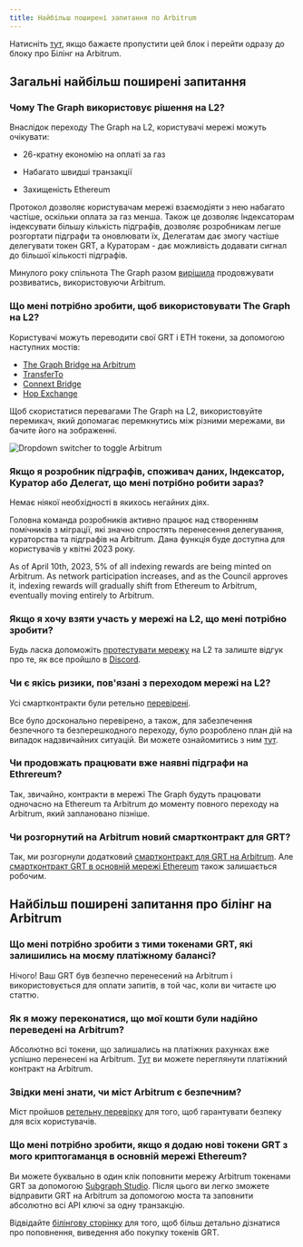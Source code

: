 ```yaml
---
title: Найбільш поширені запитання по Arbitrum
---
```


Натисніть [тут](#billing-on-arbitrum-faqs), якщо бажаєте пропустити цей блок і перейти одразу до блоку про Білінг на Arbitrum.

## Загальні найбільш поширені запитання

### Чому The Graph використовує рішення на L2?

Внаслідок переходу The Graph на L2, користувачі мережі можуть очікувати:

- 26-кратну економію на оплаті за газ

- Набагато швидші транзакції

- Захищеність Ethereum

Протокол дозволяє користувачам мережі взаємодіяти з нею набагато частіше, оскільки оплата за газ менша. Також це дозволяє Індексаторам індексувати більшу кількість підграфів, дозволяє розробникам легше розгортати підграфи та оновлювати їх, Делегатам дає змогу частіше делегувати токен GRT, а Кураторам - дає можливість додавати сигнал до більшої кількості підграфів.

Минулого року спільнота The Graph разом [вирішила](https://forum.thegraph.com/t/gip-0031-arbitrum-grt-bridge/3305) продовжувати розвиватись, використовуючи Arbitrum.

### Що мені потрібно зробити, щоб використовувати The Graph на L2?

Користувачі можуть переводити свої GRT і ETH токени, за допомогою наступних мостів:

- [The Graph Bridge на Arbitrum](https://bridge.arbitrum.io/?l2ChainId=42161)
- [TransferTo](https://transferto.xyz/swap)
- [Connext Bridge](https://bridge.connext.network/)
- [Hop Exchange](https://app.hop.exchange/#/send?token=ETH)

Щоб скористатися перевагами The Graph на L2, використовуйте перемикач, який допомагає перемкнутись між різними мережами, ви бачите його на зображенні.

![Dropdown switcher to toggle Arbitrum](/img/arbitrum-screenshot-toggle.png)

### Якщо я розробник підграфів, споживач даних, Індексатор, Куратор або Делегат, що мені потрібно робити зараз?

Немає ніякої необхідності в якихось негайних діях.

Головна команда розробників активно працює над створенням помічників з міграції, які значно спростять перенесення делегування, кураторства та підграфів на Arbitrum. Дана функція буде доступна для користувачів у квітні 2023 року.

As of April 10th, 2023, 5% of all indexing rewards are being minted on Arbitrum. As network participation increases, and as the Council approves it, indexing rewards will gradually shift from Ethereum to Arbitrum, eventually moving entirely to Arbitrum.

### Якщо я хочу взяти участь у мережі на L2, що мені потрібно зробити?

Будь ласка допоможіть [протестувати мережу](https://testnet.thegraph.com/explorer) на L2 та залиште відгук про те, як все пройшло в [Discord](https://discord.gg/vtvv7FP).

### Чи є якісь ризики, пов'язані з переходом мережі на L2?

Усі смартконтракти були ретельно [перевірені](https://github.com/graphprotocol/contracts/blob/dev/audits/OpenZeppelin/2022-07-graph-arbitrum-bridge-audit.pdf).

Все було досконально перевірено, а також, для забезпечення безпечного та безперешкодного переходу, було розроблено план дій на випадок надзвичайних ситуацій. Ви можете ознайомитись з ним [тут](https://forum.thegraph.com/t/gip-0037-the-graph-arbitrum-deployment-with-linear-rewards-minted-in-l2/3551#risks-and-security-considerations-20).

### Чи продовжать працювати вже наявні підграфи на Ethrereum?

Так, звичайно, контракти в мережі The Graph будуть працювати одночасно на Ethereum та Arbitrum до моменту повного переходу на Arbitrum, який заплановано пізніше.

### Чи розгорнутий на Arbitrum новий смартконтракт для GRT?

Так, ми розгорнули додатковий [смартконтракт для GRT на Arbitrum](https://arbiscan.io/address/0x9623063377ad1b27544c965ccd7342f7ea7e88c7). Але [смартконтракт GRT в основній мережі Ethereum](https://etherscan.io/token/0xc944e90c64b2c07662a292be6244bdf05cda44a7) також залишається робочим.

## Найбільш поширені запитання про білінг на Arbitrum

### Що мені потрібно зробити з тими токенами GRT, які залишились на моєму платіжному балансі?

Нічого! Ваш GRT був безпечно перенесений на Arbitrum і використовується для оплати запитів, в той час, коли ви читаєте цю статтю.

### Як я можу переконатися, що мої кошти були надійно переведені на Arbitrum?

Абсолютно всі токени, що залишались на платіжних рахунках вже успішно перенесені на Arbitrum. [Тут](https://arbiscan.io/address/0x1B07D3344188908Fb6DEcEac381f3eE63C48477a) ви можете переглянути платіжний контракт на Arbitrum.

### Звідки мені знати, чи міст Arbitrum є безпечним?

Міст пройшов [ретельну перевірку](https://code4rena.com/contests/2022-10-the-graph-l2-bridge-contest) для того, щоб гарантувати безпеку для всіх користувачів.

### Що мені потрібно зробити, якщо я додаю нові токени GRT з мого криптогаманця в основній мережі Ethereum?

Ви можете буквально в один клік поповнити мережу Arbitrum токенами GRT за допомогою [Subgraph Studio](https://thegraph.com/studio/). Після цього ви легко зможете відправити GRT на Arbitrum за допомогою моста та заповнити абсолютно всі API ключі за одну транзакцію.

Відвідайте [білінгову сторінку](https://thegraph.com/docs/en/billing/) для того, щоб більш детально дізнатися про поповнення, виведення або покупку токенів GRT.
